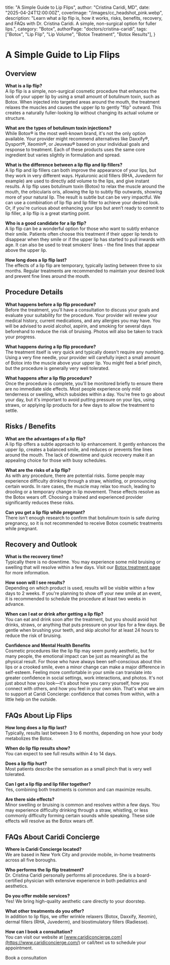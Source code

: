   title: "A Simple Guide to Lip Flips",
  author: "Cristina Caridi, MD",
  date: "2025-04-24T12:00:00Z",
  coverImage: "/images/cc_headshot_pink.webp",
  description:
    "Learn what a lip flip is, how it works, risks, benefits, recovery, and FAQs with Dr. Cristina Caridi. A simple, non-surgical option for fuller lips.",
  category: "Botox",
  authorPage: "doctors/cristina-caridi",
  tags: ["Botox", "Lip Flip", "Lip Volume", "Botox Treatment", "Botox Results"],
}

# A Simple Guide to Lip Flips

## Overview

**What is a lip flip?**  
A lip flip is a simple, non-surgical cosmetic procedure that enhances the look of your upper lip by using a small amount of botulinum toxin, such as Botox. When injected into targeted areas around the mouth, the treatment relaxes the muscles and causes the upper lip to gently "flip" outward. This creates a naturally fuller-looking lip without changing its actual volume or structure.

**What are the types of botulinum toxin injections?**  
While Botox® is the most well-known brand, it's not the only option available. Your provider might recommend alternatives like Daxxify®, Dysport®, Xeomin®, or Jeuveau® based on your individual goals and response to treatment. Each of these products uses the same core ingredient but varies slightly in formulation and spread.

**What is the difference between a lip flip and lip fillers?**  
A lip flip and lip fillers can both improve the appearance of your lips, but they work in very different ways. Hyaluronic acid fillers (RHA, Juvederm for example) are used to directly add volume to the lips, and give instant results. A lip flip uses botulinum toxin (Botox) to relax the muscle around the mouth, the orbicularis oris, allowing the lip to subtly flip outwards, showing more of your natural lip. The result is subtle but can be very impactful. We can use a combination of lip flip and lip filler to achieve your desired look. Or, if you're curious about enhancing your lips but aren’t ready to commit to lip filler, a lip flip is a great starting point.

**Who is a good candidate for a lip flip?**  
A lip flip can be a wonderful option for those who want to subtly enhance their smile. Patients often choose this treatment if their upper lip tends to disappear when they smile or if the upper lip has started to pull inwards with age. It can also be used to treat smokers’ lines - the fine lines that appear above the upper lip.

**How long does a lip flip last?**  
The effects of a lip flip are temporary, typically lasting between three to six months. Regular treatments are recommended to maintain your desired look and prevent fine lines around the mouth.


## Procedure Details

**What happens before a lip flip procedure?**  
Before the treatment, you'll have a consultation to discuss your goals and evaluate your suitability for the procedure. Your provider will review your medical history, current medications, and any allergies you may have. You will be advised to avoid alcohol, aspirin, and smoking for several days beforehand to reduce the risk of bruising. Photos will also be taken to track your progress.

**What happens during a lip flip procedure?**  
The treatment itself is very quick and typically doesn't require any numbing. Using a very fine needle, your provider will carefully inject a small amount of Botox into the muscle above your upper lip. You might feel a brief pinch, but the procedure is generally very well tolerated.  

**What happens after a lip flip procedure?**  
Once the procedure is complete, you'll be monitored briefly to ensure there are no immediate side effects. Most people experience only mild tenderness or swelling, which subsides within a day. You're free to go about your day, but it's important to avoid putting pressure on your lips, using straws, or applying lip products for a few days to allow the treatment to settle.


## Risks / Benefits

**What are the advantages of a lip flip?**  
A lip flip offers a subtle approach to lip enhancement. It gently enhances the upper lip, creates a balanced smile, and reduces or prevents fine lines around the mouth. The lack of downtime and quick recovery make it an appealing choice for those with busy schedules.

**What are the risks of a lip flip?**  
As with any procedure, there are potential risks. Some people may experience difficulty drinking through a straw, whistling, or pronouncing certain words. In rare cases, the muscle may relax too much, leading to drooling or a temporary change in lip movement. These effects resolve as the Botox wears off. Choosing a trained and experienced provider significantly reduces these risks.

**Can you get a lip flip while pregnant?**  
There isn't enough research to confirm that botulinum toxin is safe during pregnancy, so it is not recommended to receive Botox cosmetic treatments while pregnant.


## Recovery and Outlook

**What is the recovery time?**  
Typically there is no downtime. You may experience some mild bruising or swelling that will resolve within a few days.  Visit our [Botox treatment page](/treatments/wrinkle-reduction) for more information.

**How soon will I see results?**  
Depending on which product is used, results will be visible within a few days to 2 weeks. If you're planning to show off your new smile at an event, it is recommended to schedule the procedure at least two weeks in advance.

**When can I eat or drink after getting a lip flip?**  
You can eat and drink soon after the treatment, but you should avoid hot drinks, straws, or anything that puts pressure on your lips for a few days. Be gentle when brushing your teeth, and skip alcohol for at least 24 hours to reduce the risk of bruising.

**Confidence and Mental Health Benefits**  
Cosmetic procedures like the lip flip may seem purely aesthetic, but for many people, the emotional impact can be just as meaningful as the physical result. For those who have always been self-conscious about thin lips or a crooked smile, even a minor change can make a major difference in self-esteem. Feeling more comfortable in your smile can translate into greater confidence in social settings, work interactions, and photos. It's not just about how you look—it's about how you carry yourself, how you connect with others, and how you feel in your own skin. That's what we aim to support at Caridi Concierge: confidence that comes from within, with a little help on the outside.


## FAQs About Lip Flips

**How long does a lip flip last?**  
Typically, results last between 3 to 6 months, depending on how your body metabolizes the Botox.

**When do lip flip results show?**  
You can expect to see full results within 4 to 14 days.

**Does a lip flip hurt?**  
Most patients describe the sensation as a small pinch that is very well tolerated.

**Can I get a lip flip and lip filler together?**  
Yes, combining both treatments is common and can maximize results.

**Are there side effects?**  
Minor swelling or bruising is common and resolves within a few days. You may experience difficulty drinking through a straw, whistling, or less commonly difficulty forming certain sounds while speaking. These side effects will resolve as the Botox wears off.  


## FAQs About Caridi Concierge

**Where is Caridi Concierge located?**  
We are based in New York City and provide mobile, in-home treatments across all five boroughs.

**Who performs the lip flip treatment?**  
Dr. Cristina Caridi personally performs all procedures. She is a board-certified physician with extensive experience in both pediatrics and aesthetics.

**Do you offer mobile services?**  
Yes! We bring high-quality aesthetic care directly to your doorstep.

**What other treatments do you offer?**  
In addition to lip flips, we offer wrinkle relaxers (Botox, Daxxify, Xeomin), dermal fillers (RHA, Juvederm), and biostimulatory fillers (Radiesse).

**How can I book a consultation?**  
You can visit our website at [www.caridiconcierge.com](https://www.caridiconcierge.com/) or call/text us to schedule your appointment.

<PrimaryButton href="/book" variant="primary">Book a consultation</PrimaryButton>